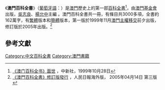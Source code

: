 {{expand|time=2011-04-08T11:52:58+00:00}}
{{Infobox book
| name           = 澳門百科全書<br />{{lang|pt|Enciclopédia de Macau}}
| image          = Enciclopédia de Macau (Ch-Hant first edition).gif
| image_caption  = 繁體中文初版封面
| editor         = 吳志良、楊允中
| country        = {{MAC-1976}}
| language       = {{flagicon|MAC}} [[繁體中文|繁體中文]]<br />{{flagicon|PRC}} [[簡體中文|簡體中文]]
| subject        = [[澳門文化|澳門文化]]、[[澳門歷史|澳門歷史]]
| genre          = [[百科全書|百科全書]]
| publisher      = {{flagicon|MAC}} [[澳門基金會|澳門基金會]]
| publisher2     = <br />{{flagicon|PRC}} [[中國大百科全書出版社|中國大百科全書出版社]]
| pub_date       = 1999年11月（初版）<br />2005年4月（修訂版）
| media_type     = [[精裝書|精裝書]]
| isbn           = {{ISBN|9789726580782}}（初版）<br />{{ISBN|9789993710325}}（再版）
}}
《'''澳門百科全書'''》（[[葡萄牙語|葡萄牙語]]：{{lang|pt|Enciclopédia de Macau}}）是[[澳門|澳門]]歷史上的第一部[[百科全書|百科全書]]<ref>[http://news.sina.com.cn/culture/1999-10-28/26385.html 《澳门百科全书》面世] {{Wayback|url=http://news.sina.com.cn/culture/1999-10-28/26385.html |date=20141208102956 }}，中新社，1999年10月28日</ref>，由[[澳門基金會|澳門基金會]]出版，[[吳志良|吳志良]]、[[楊允中|楊允中]]主編 。澳門百科全書共一冊，有條目共3000多項，全書約162萬字，有[[繁體|繁體]]版本和[[簡體|簡體]]版本，第一版於1999年11月[[澳門主權移交|澳門主權移交]]前夕出版，修訂版於2005年出版。<ref>[http://www.people.com.cn/BIG5/paper39/14528/1291727.html 《澳門百科全書》修訂版發行] {{Wayback|url=http://www.people.com.cn/BIG5/paper39/14528/1291727.html |date=20141211100051 }}，人民日報海外版， 2005年04月14日 第三版</ref>

==參考文獻==
{{reflist}}

[[Category:中文百科全書|Category:中文百科全書]]
[[Category:澳門書籍|Category:澳門書籍]]
